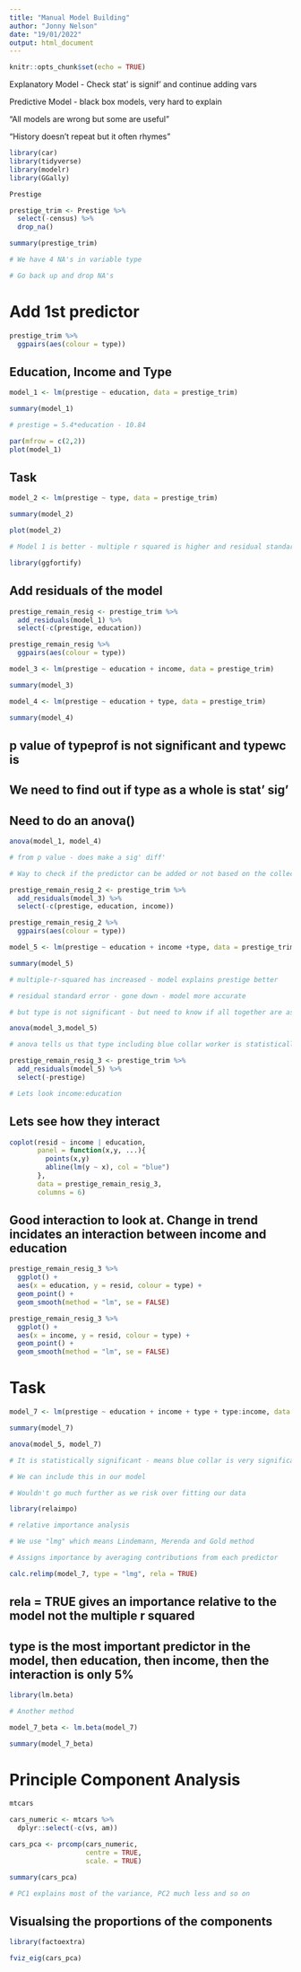 ```yaml
---
title: "Manual Model Building"
author: "Jonny Nelson"
date: "19/01/2022"
output: html_document
---
```


```r
knitr::opts_chunk$set(echo = TRUE)
```

Explanatory Model - Check stat' is signif' and continue adding vars

Predictive Model - black box models, very hard to explain

"All models are wrong but some are useful"

"History doesn't repeat but it often rhymes"

```r
library(car)
library(tidyverse)
library(modelr)
library(GGally)

Prestige
```
```r
prestige_trim <- Prestige %>%
  select(-census) %>%
  drop_na()

summary(prestige_trim)

# We have 4 NA's in variable type

# Go back up and drop NA's
```

# Add 1st predictor

```r
prestige_trim %>%
  ggpairs(aes(colour = type))
```

## Education, Income and Type

```r
model_1 <- lm(prestige ~ education, data = prestige_trim)

summary(model_1)

# prestige = 5.4*education - 10.84
```

```r
par(mfrow = c(2,2))
plot(model_1)
```

## Task

```r
model_2 <- lm(prestige ~ type, data = prestige_trim)

summary(model_2)

plot(model_2)

# Model 1 is better - multiple r squared is higher and residual standard error lower

library(ggfortify)
```

## Add residuals of the model

```r
prestige_remain_resig <- prestige_trim %>%
  add_residuals(model_1) %>%
  select(-c(prestige, education))

prestige_remain_resig %>%
  ggpairs(aes(colour = type))
```

```r
model_3 <- lm(prestige ~ education + income, data = prestige_trim)

summary(model_3)
```

```r
model_4 <- lm(prestige ~ education + type, data = prestige_trim)

summary(model_4)
```

## p value of typeprof is not significant and typewc is

## We need to find out if type as a whole is stat' sig'

## Need to do an anova()

```r
anova(model_1, model_4)

# from p value - does make a sig' diff' 

# Way to check if the predictor can be added or not based on the collective p-value
```

```r
prestige_remain_resig_2 <- prestige_trim %>%
  add_residuals(model_3) %>%
  select(-c(prestige, education, income))

prestige_remain_resig_2 %>%
  ggpairs(aes(colour = type))
```
```r
model_5 <- lm(prestige ~ education + income +type, data = prestige_trim)

summary(model_5)

# multiple-r-squared has increased - model explains prestige better

# residual standard error - gone down - model more accurate

# but type is not significant - but need to know if all together are as we cannot see typebc

anova(model_3,model_5)

# anova tells us that type including blue collar worker is statistically significant - p value 


```

```r
prestige_remain_resig_3 <- prestige_trim %>%
  add_residuals(model_5) %>%
  select(-prestige)

# Lets look income:education
```

## Lets see how they interact

```r
coplot(resid ~ income | education,
       panel = function(x,y, ...){
         points(x,y)
         abline(lm(y ~ x), col = "blue")
       },
       data = prestige_remain_resig_3,
       columns = 6)
```

## Good interaction to look at. Change in trend incidates an interaction between income and education 

```r
prestige_remain_resig_3 %>%
  ggplot() +
  aes(x = education, y = resid, colour = type) +
  geom_point() +
  geom_smooth(method = "lm", se = FALSE)
```

```r
prestige_remain_resig_3 %>%
  ggplot() +
  aes(x = income, y = resid, colour = type) +
  geom_point() +
  geom_smooth(method = "lm", se = FALSE)
```
# Task

```r
model_7 <- lm(prestige ~ education + income + type + type:income, data = prestige_trim)

summary(model_7)
```

```r
anova(model_5, model_7)

# It is statistically significant - means blue collar is very significant

# We can include this in our model

# Wouldn't go much further as we risk over fitting our data 
```

```r
library(relaimpo)

# relative importance analysis 

# We use "lmg" which means Lindemann, Merenda and Gold method

# Assigns importance by averaging contributions from each predictor

calc.relimp(model_7, type = "lmg", rela = TRUE)
```

## rela = TRUE gives an importance relative to the model not the multiple r squared

## type is the most important predictor in the model, then education, then income, then the interaction is only 5%

```r
library(lm.beta)

# Another method

model_7_beta <- lm.beta(model_7)

summary(model_7_beta)
```

# Principle Component Analysis

```r
mtcars

cars_numeric <- mtcars %>%
  dplyr::select(-c(vs, am))
```

```r
cars_pca <- prcomp(cars_numeric,
                   centre = TRUE,
                   scale. = TRUE) 

summary(cars_pca)

# PC1 explains most of the variance, PC2 much less and so on
```

## Visualsing the proportions of the components

```r
library(factoextra)

fviz_eig(cars_pca)
```

